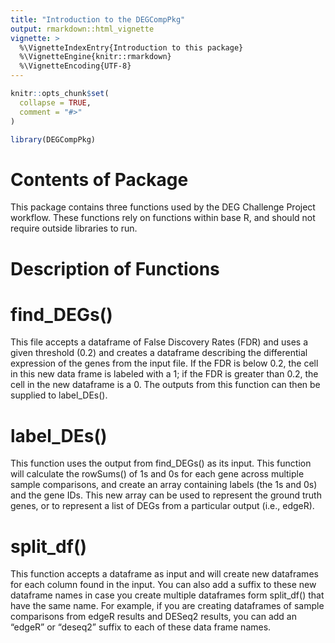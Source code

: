 ```yaml
---
title: "Introduction to the DEGCompPkg"
output: rmarkdown::html_vignette
vignette: >
  %\VignetteIndexEntry{Introduction to this package}
  %\VignetteEngine{knitr::rmarkdown}
  %\VignetteEncoding{UTF-8}
---
```


```r
knitr::opts_chunk$set(
  collapse = TRUE,
  comment = "#>"
)
```

```r
library(DEGCompPkg)
```

# Contents of Package

This package contains three functions used by the DEG Challenge Project workflow. These functions rely on functions within base R, and should not require outside libraries to run.

# Description of Functions

# find_DEGs()

This file accepts a dataframe of False Discovery Rates (FDR) and uses a given threshold (0.2) and creates a dataframe describing the differential expression of the genes from the input file. If the FDR is below 0.2, the cell in this new data frame is labeled with a 1; if the FDR is greater than 0.2, the cell in the new dataframe is a 0. The outputs from this function can then be supplied to label_DEs().

# label_DEs()

This function uses the output from find_DEGs() as its input. This function will calculate the rowSums() of 1s and 0s for each gene across multiple sample comparisons, and create an array containing labels (the 1s and 0s) and the gene IDs. This new array can be used to represent the ground truth genes, or to represent a list of DEGs from a particular output (i.e., edgeR).

# split_df()

This function accepts a dataframe as input and will create new dataframes for each column found in the input. You can also add a suffix to these new dataframe names in case you create multiple dataframes form split_df() that have the same name. For example, if you are creating dataframes of sample comparisons from edgeR results and DESeq2 results, you can add an "edgeR" or "deseq2" suffix to each of these data frame names.
